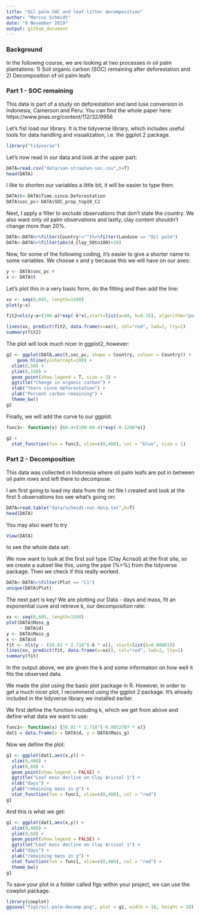 ```yaml
---
title: "Oil palm SOC and leaf litter decomposition"
author: "Marcus Schmidt"
date: "8 November 2019"
output: github_document
---
```


### Background
In the following course, we are looking at two processes in oil palm plantations:
1) Soil organic carbon (SOC) remaining after deforestation and 2) Decomposition of oil palm leafs

### Part 1 - SOC remaining
This data is part of a study on deforestation and land luse conversion in Indonesia, Cameroon and Peru. You can find the whole paper here: https://www.pnas.org/content/112/32/9956

Let's fist load our library. It is the tidyverse library, which includes useful tools for data handling and visualization, i.e. the ggplot 2 package.
```r
library("tidyverse")
```

Let's now read in our data and look at the upper part:

```r
DATA=read.csv("data/van-straaten-soc.csv",h=T)
head(DATA)
```

I like to shorten our variables a little bit, it will be easier to type then:

```r
DATA$t<-DATA$Time.since.Deforestation
DATA$soc_pc<-DATA$SOC_prop_top10_C2
```

Next, I apply a filter to exclude observations that don't state the country. We also want only oil palm observations and lastly, clay content shouldn't change more than 20%.

```r
DATA<-DATA%>%filter(Country!="")%>%filter(Landuse == "Oil palm")
DATA<-DATA%>%filter(abs(d_Clay_50to100)<20)
```

Now, for some of the following coding, it's easier to give a shorter name to some variables. We choose x and y because this we will have on our axes:

```r
y <- DATA$soc_pc #
x <- DATA$t
```

Let's plot this in a very basic form, do the fitting and then add the line:
```r
xx <- seq(0,605, length=1500)
plot(y~x)

fit2=nls(y~a+(100-a)*exp(-k*x),start=list(a=60, k=0.15), algorithm="port")

lines(xx, predict(fit2, data.frame(x=xx)), col="red", lwd=2, lty=1)
summary(fit2)
```

The plot will look much nicer in ggplot2, however:
```r
g2 <- ggplot(DATA,aes(t,soc_pc, shape = Country, colour = Country)) +
    geom_hline(yintercept=100) +
  xlim(0,50) +
  ylim(0,150) +
  geom_point(show.legend = T, size = 3) +
  ggtitle("Change in organic carbon") +
  xlab("Years since deforestation") +
  ylab("Percent carbon remaining") +
  theme_bw()
g2
```


Finally, we will add the curve to our ggplot:
```r
func3<- function(x) {60.4+(100-60.4)*exp(-0.1296*x)}

g2 +
  stat_function(fun = func3, xlim=c(0,400), col = "blue", size = 1) 
```




### Part 2 - Decomposition
This data was collected in Indonesia where oil palm leafs are put in between oil palm rows and left there to decompose.

I am first going to load my data from the .txt file I created and look at the first 5 observations too see what's going on:
```r
DATA=read.table("data/schmidt-nut-data.txt",h=T)
head(DATA)
```

You may also want to try
```r
View(DATA)
```
to see the whole data set.

We now want to look at the first soil type (Clay Acrisol) at the first site, so we create a subset like this, using the pipe (%>%) from the tidyverse package. Then we check if this really worked.

```r
DATA<-DATA%>%filter(Plot == "C1")
unique(DATA$Plot)
```

The next part is key! We are plotting our Data - days and mass, fit an exponential cuve and retrieve k, our decomposition rate:


```r
xx <- seq(0,605, length=1500)
plot(DATA$Mass_g 
     ~ DATA$d)
y <- DATA$Mass_g
x <- DATA$d
fit <- nls(y ~ (50.81 * 2.718^(-k * x)), start=list(k=0.00001))
lines(xx, predict(fit, data.frame(x=xx)), col="red", lwd=2, lty=1)
summary(fit)
```

In the output above, we are given the k and some information on how well it fits the observed data.

We made the plot using the basic plot package in R. However, in order to get a much nicer plot, I recommend using the ggplot 2 package. It's already included in the tidyverse library we installed earlier. 

We first define the function including k, which we get from above and define what data we want to use:

```r
func1<- function(x) {50.81 * 2.718^(-0.0052707 * x)}
dat1 = data.frame(x = DATA$d, y = DATA$Mass_g)
```

Now we define the plot:
```r
g1 <- ggplot(dat1,aes(x,y)) +
  xlim(0,400) +
  ylim(0,60) +
  geom_point(show.legend = FALSE) +
  ggtitle("Leaf mass decline on Clay Aricsol 1") +
  xlab("days") +
  ylab("remaining mass in g") +
  stat_function(fun = func1, xlim=c(0,400), col = "red")
g1
```

And this is what we get:
```r
g1 <- ggplot(dat1,aes(x,y)) +
  xlim(0,400) +
  ylim(0,60) +
  geom_point(show.legend = FALSE) +
  ggtitle("Leaf mass decline on Clay Aricsol 1") +
  xlab("days") +
  ylab("remaining mass in g") +
  stat_function(fun = func1, xlim=c(0,400), col = "red") +
  theme_bw()
g1
```

To save your plot in a folder called figs within your project, we can use the cowplot package.
```r
library(cowplot)
ggsave("figs/oil-palm-decomp.png", plot = g1, width = 10, height = 10)
```

